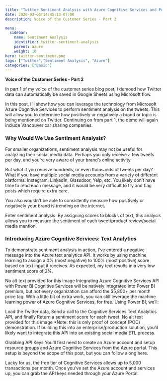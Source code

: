 ```yaml
---
title: "Twitter Sentiment Analysis with Azure Cognitive Services and Power BI"
date: 2020-03-05T14:45:13-07:00
description: Voice of the Customer Series - Part 2

menu:
  sidebar:
    name: Sentiment Analysis
    identifier: twitter-sentiment-analysis
    parent: azure
    weight: 10
hero: twitter-sentiment.png
tags: ["Twitter","Sentiment Analysis", "Azure"]
categories: ["Basic"]
---
```


**Voice of the Customer Series - Part 2**

In part 1 of my voice of the customer series blog post, I demoed how Twitter data can automatically be saved in Google Sheets using Microsoft flow.

In this post, I’ll show how you can leverage the technology from Microsoft Azure Cognitive Services to perform sentiment analysis on the tweets. This will allow you to determine how positively or negatively a brand or topic is being mentioned on Twitter. Continuing on from part 1, the demo will again include Vancouver car sharing companies.

### Why Would We Use Sentiment Analysis?
For smaller organizations, sentiment analysis may not be useful for analyzing their social media data. Perhaps you only receive a few tweets per day, and you’re very aware of your brand’s online activity.

But what if you receive hundreds, or even thousands of tweets per day? What if you have multiple social media accounts from a variety of different platforms: Instagram, LinkedIn, Glassdoor, Yelp, etc. You likely don’t have time to read each message, and it would be very difficult to try and flag posts which require extra care.

You also wouldn’t be able to consistently measure how positively or negatively your brand is trending on the internet.

Enter sentiment analysis. By assigning scores to blocks of text, this analysis allows you to measure the sentiment of each tweet/product review/social media mention.

### Introducing Azure Cognitive Services: Text Analytics
To demonstrate sentiment analysis in action, I’ve entered a negative message into the Azure text analytics API. It works by using machine learning to assign a 0% (most negative) to 100% (most positive) score based on text input it receives. As expected, my text results in a very low sentiment score of 2%.

No alt text provided for this image
Integrating Azure Cognitive Services API with Power BI
Cognitive Services will be natively integrated into Power BI premium, but not every organization can afford the $5,800+ per month price tag. With a little bit of extra work, you can still leverage the machine learning power of Azure Cognitive Services, for free. Using Power BI, we'll:

Load the Twitter data,
Send a call to the Cognitive Services Text Analytics API, and finally
Return a sentiment score for each tweet.
No alt text provided for this image
*Note: this is only proof of concept (POC) demonstration. If building this into an enterprise/production solution, you'd likely want to integrate this API into an existing social media ETL process.

Grabbing API Keys
You’ll first need to create an Azure account and setup resource groups and Azure Cognitive Services from the Azure portal. This setup is beyond the scope of this post, but you can follow along here.

Lucky for us, the free tier of Cognitive Services allows up to 5,000 transactions per month. Once you’ve set the Azure account and services up, you can grab the API keys needed through your Azure Portal:
